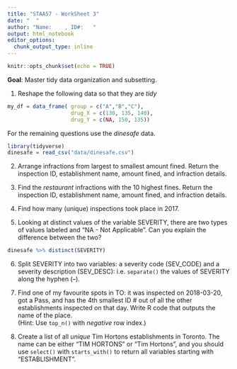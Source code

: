 ```yaml
---
title: "STAA57 - WorkSheet 3"
date: "  "
author: "Name:    , ID#:   "
output: html_notebook
editor_options: 
  chunk_output_type: inline
---
```


```r
knitr::opts_chunk$set(echo = TRUE)
```

**Goal**: Master tidy data organization and subsetting. 

1. Reshape the following data so that they are *tidy*

```r
my_df = data_frame( group = c("A","B","C"), 
                    drug_X = c(130, 135, 140),
                    drug_Y = c(NA, 150, 135))
```


For the remaining questions use the *dinesafe* data. 
```r
library(tidyverse)
dinesafe = read_csv("data/dinesafe.csv") 
```

2. Arrange infractions from largest to smallest amount fined. Return the inspection ID, establishment name, amount fined, and infraction details.

3. Find the *restaurant* infractions with the 10 highest fines. Return the inspection ID, establishment name, amount fined, and infraction details.


4. Find how many (unique) inspections took place in 2017.

5. Looking at distinct values of the variable SEVERITY, there are two types of values labeled <NA> and "NA - Not Applicable". Can you explain the difference between the two? 

```r
dinesafe %>% distinct(SEVERITY)
```

6. Split SEVERITY into two variables: a severity code (SEV_CODE) and a severity description (SEV_DESC): i.e. `separate()` the values of SEVERITY along the hyphen (--).

7. Find one of my favourite spots in TO: it was inspected on 2018-03-20, got a Pass, and has the 4th smallest ID \# out of all the other establishments inspected on that day. Write R code that outputs the name of the place.  
(Hint: Use `top_n()` with *negative* row index.)


8. Create a list of all *unique* Tim Hortons establishments in Toronto. The name can be either "TIM HORTONS" or "Tim Hortons", and you should use `select()` with `starts_with()`  to return all variables starting with "ESTABLISHMENT".






